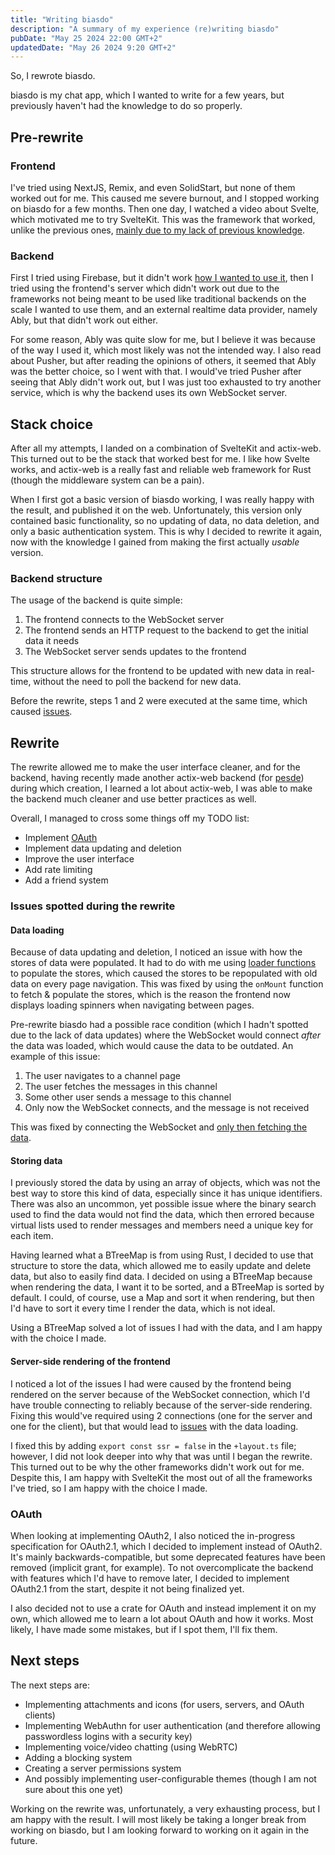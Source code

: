 ```yaml
---
title: "Writing biasdo"
description: "A summary of my experience (re)writing biasdo"
pubDate: "May 25 2024 22:00 GMT+2"
updatedDate: "May 26 2024 9:20 GMT+2"
---
```


So, I rewrote biasdo.

biasdo is my chat app, which I wanted to write for a few years, but previously haven't had the knowledge to do so properly.

## Pre-rewrite

### Frontend

I've tried using NextJS, Remix, and even SolidStart, but none of them worked out for me. This caused me severe burnout, and I stopped working on biasdo for a few months.
Then one day, I watched a video about Svelte, which motivated me to try SvelteKit. This was
the framework that worked, unlike the previous ones, [mainly due to my lack of previous knowledge](#server-side-rendering-of-the-frontend).

### Backend

First I tried using Firebase, but it didn't work [how I wanted to use it](#backend-structure), then I tried using
the frontend's server which didn't work out due to the frameworks not being meant to be used like traditional backends on the scale I wanted to use them,
and an external realtime data provider, namely Ably, but that didn't work out either.

For some reason, Ably was
quite slow for me, but I believe it was because of the way I used it, which most likely was not the intended way.
I also read about Pusher, but after reading the opinions of others, it seemed that Ably was the better choice, so I went with that.
I would've tried Pusher after seeing that Ably didn't work out, but I was just too exhausted to try another service, which is why
the backend uses its own WebSocket server.

## Stack choice

After all my attempts, I landed on a combination of SvelteKit and actix-web. This turned out to be the stack that worked best for me.
I like how Svelte works, and actix-web is a really fast and reliable web framework for Rust (though the middleware system can be a pain).

When I first got a basic version of biasdo working, I was really happy with the result, and published it on the web.
Unfortunately, this version only contained basic functionality, so no updating of data, no data deletion, and only a basic authentication system.
This is why I decided to rewrite it again, now with the knowledge I gained from making the first actually _usable_ version.

### Backend structure

The usage of the backend is quite simple:

1. The frontend connects to the WebSocket server
2. The frontend sends an HTTP request to the backend to get the initial data it needs
3. The WebSocket server sends updates to the frontend

This structure allows for the frontend to be updated with new data in real-time, without the need to poll the backend for new data.

Before the rewrite, steps 1 and 2 were executed at the same time, which caused [issues](#data-loading).

## Rewrite

The rewrite allowed me to make the user interface cleaner, and for the backend, having recently made another actix-web backend (for [pesde](https://pesde.daimond113.com))
during which creation, I learned a lot about actix-web, I was able to make the backend much cleaner and use better practices as well.

Overall, I managed to cross some things off my TODO list:

- Implement [OAuth](#oauth)
- Implement data updating and deletion
- Improve the user interface
- Add rate limiting
- Add a friend system

### Issues spotted during the rewrite

#### Data loading

Because of data updating and deletion, I noticed an issue with how the stores of data were populated. It had to do with me using [loader functions](https://kit.svelte.dev/docs/load) to populate the stores,
which caused the stores to be repopulated with old data on every page navigation. This was fixed by using the `onMount` function to fetch & populate the stores,
which is the reason the frontend now displays loading spinners when navigating between pages.

Pre-rewrite biasdo had a possible race condition (which I hadn't spotted due to the lack of data updates) where the WebSocket would connect
_after_ the data was loaded, which would cause the data to be outdated. An example of this issue:

1. The user navigates to a channel page
2. The user fetches the messages in this channel
3. Some other user sends a message to this channel
4. Only now the WebSocket connects, and the message is not received

This was fixed by connecting the WebSocket and [only then fetching the data](https://github.com/daimond113/biasdo/blob/961a69de5ca631c53eabca7cc697fa48e79dc6b3/packages/client/src/lib/stores.ts#L535-L537).

#### Storing data

I previously stored the data by using an array of objects, which was not the best way to store this kind of data, especially since it has unique identifiers.
There was also an uncommon, yet possible issue where the binary search used to find the data would not find the data, which then errored because virtual lists used
to render messages and members need a unique key for each item.

Having learned what a BTreeMap is from using Rust, I decided to use that structure to store the data, which allowed me to easily update and delete data, but also to easily find data.
I decided on using a BTreeMap because when rendering the data, I want it to be sorted, and a BTreeMap is sorted by default.
I could, of course, use a Map and sort it when rendering, but then I'd have to sort it every time I render the data, which is not ideal.

Using a BTreeMap solved a lot of issues I had with the data, and I am happy with the choice I made.

#### Server-side rendering of the frontend

I noticed a lot of the issues I had were caused by the frontend being rendered on the server because of the WebSocket connection,
which I'd have trouble connecting to reliably because of the server-side rendering. Fixing this would've required
using 2 connections (one for the server and one for the client), but that would lead to [issues](#data-loading) with the data loading.

I fixed this by adding `export const ssr = false` in the `+layout.ts` file; however, I did not look deeper into why that was until I began the rewrite.
This turned out to be why the other frameworks didn't work out for me.
Despite this, I am happy with SvelteKit the most out of all the frameworks I've tried, so I am happy with the choice I made.

### OAuth

When looking at implementing OAuth2, I also noticed the in-progress specification for OAuth2.1, which I decided to implement instead of OAuth2.
It's mainly backwards-compatible, but some deprecated features have been removed (implicit grant, for example). To not overcomplicate the backend
with features which I'd have to remove later, I decided to implement OAuth2.1 from the start, despite it not being finalized yet.

I also decided not to use a crate for OAuth and instead implement it on my own, which allowed me to learn a lot about OAuth and how it works.
Most likely, I have made some mistakes, but if I spot them, I'll fix them.

## Next steps

The next steps are:

- Implementing attachments and icons (for users, servers, and OAuth clients)
- Implementing WebAuthn for user authentication (and therefore allowing passwordless logins with a security key)
- Implementing voice/video chatting (using WebRTC)
- Adding a blocking system
- Creating a server permissions system
- And possibly implementing user-configurable themes (though I am not sure about this one yet)

Working on the rewrite was, unfortunately, a very exhausting process, but I am happy with the result. I will most likely
be taking a longer break from working on biasdo, but I am looking forward to working on it again in the future.
